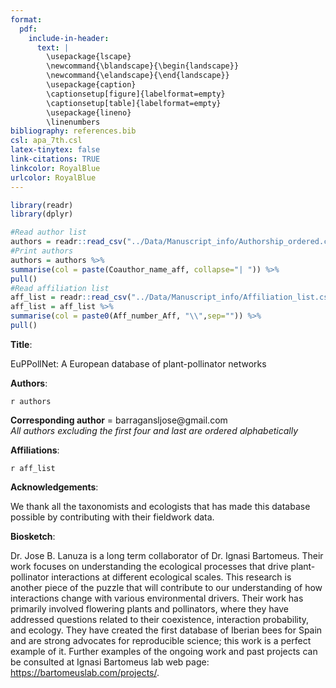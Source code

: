 ```yaml
---
format:
  pdf:
    include-in-header: 
      text: |
        \usepackage{lscape}
        \newcommand{\blandscape}{\begin{landscape}}
        \newcommand{\elandscape}{\end{landscape}}
        \usepackage{caption}
        \captionsetup[figure]{labelformat=empty}
        \captionsetup[table]{labelformat=empty}
        \usepackage{lineno}
        \linenumbers
bibliography: references.bib
csl: apa_7th.csl
latex-tinytex: false
link-citations: TRUE
linkcolor: RoyalBlue
urlcolor: RoyalBlue
---
```


```r

library(readr)
library(dplyr)

#Read author list 
authors = readr::read_csv("../Data/Manuscript_info/Authorship_ordered.csv")
#Print authors
authors = authors %>% 
summarise(col = paste(Coauthor_name_aff, collapse="| ")) %>% 
pull()
#Read affiliation list 
aff_list = readr::read_csv("../Data/Manuscript_info/Affiliation_list.csv")
aff_list = aff_list %>% 
summarise(col = paste0(Aff_number_Aff, "\\",sep="")) %>% 
pull()


```

\vspace*{-14mm}

**Title**: 

EuPPollNet: A European database of plant-pollinator networks

**Authors**:

`r authors`

**Corresponding author** = barragansljose@gmail.com\
*All authors excluding the first four and last are ordered alphabetically*


**Affiliations**:

\begingroup
\small

`r aff_list`

\small
\endgroup

**Acknowledgements**:

We thank all the taxonomists and ecologists that has made this database possible by contributing with their fieldwork data. 

**Biosketch**: 

Dr. Jose B. Lanuza is a long term collaborator of Dr. Ignasi Bartomeus. Their work focuses on understanding the ecological processes that drive plant-pollinator interactions at different ecological scales. This research is another piece of the puzzle that will contribute to our understanding of how interactions change with various environmental drivers. Their work has primarily involved flowering plants and pollinators, where they have addressed questions related to their coexistence, interaction probability, and ecology. They have created the first database of Iberian bees for Spain and are strong advocates for reproducible science; this work is a perfect example of it. Further examples of the ongoing work and past projects can be consulted at Ignasi Bartomeus lab web page: <https://bartomeuslab.com/projects/>.



